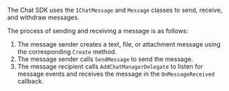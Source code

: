 <PlatformWrapper platform="unity">

The Chat SDK uses the `IChatMessage` and `Message` classes to send, receive, and withdraw messages.

The process of sending and receiving a message is as follows:

1. The message sender creates a text, file, or attachment message using the corresponding `Create` method.
2. The message sender calls `SendMessage` to send the message.
3. The message recipient calls `AddChatManagerDelegate` to listen for message events and receives the message in the `OnMessageReceived` callback.

</PlatformWrapper>
